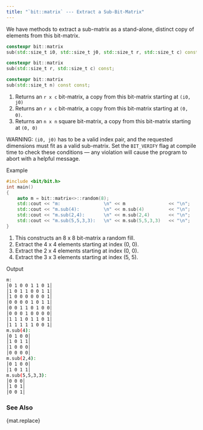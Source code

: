 ```yaml
---
title: "`bit::matrix` --- Extract a Sub-Bit-Matrix"
---
```


We have methods to extract a sub-matrix as a stand-alone, distinct copy of elements from this bit-matrix.

```cpp
constexpr bit::matrix
sub(std::size_t i0, std::size_t j0, std::size_t r, std::size_t c) const;    // <1>

constexpr bit::matrix
sub(std::size_t r, std::size_t c) const;                                    // <2>

constexpr bit::matrix
sub(std::size_t n) const const;                                             // <3>
```
1. Returns an `r x c` bit-matrix, a copy from this bit-matrix starting at `(i0, j0)`
2. Returns an `r x c` bit-matrix, a copy from this bit-matrix starting at `(0, 0)`.
3. Returns an `n x n` square bit-matrix, a copy from this bit-matrix starting at `(0, 0)`

WARNING: `(i0, j0)` has to be a valid index pair, and the requested dimensions must fit as a valid sub-matrix.
Set the `BIT_VERIFY` flag at compile time to check these conditions --- any violation will cause the program to abort with a helpful message.

[Example]{.bt}
```cpp
#include <bit/bit.h>
int main()
{
    auto m = bit::matrix<>::random(8);                                  // <1>
    std::cout << "m:                \n" << m                << "\n";
    std::cout << "m.sub(4):         \n" << m.sub(4)         << "\n";    // <2>
    std::cout << "m.sub(2,4):       \n" << m.sub(2,4)       << "\n";    // <3>
    std::cout << "m.sub(5,5,3,3):   \n" << m.sub(5,5,3,3)   << "\n";    // <4>
}
```
1. This constructs an 8 x 8 bit-matrix a random fill.
2. Extract the 4 x 4 elements starting at index (0, 0).
3. Extract the 2 x 4 elements starting at index (0, 0).
4. Extract the 3 x 3 elements starting at index (5, 5).

[Output]{.bt}
```bash
m:
│0 1 0 0 1 1 0 1│
│1 0 1 1 0 0 1 1│
│1 0 0 0 0 0 0 1│
│0 0 0 0 1 0 1 1│
│0 0 1 1 0 1 0 0│
│0 0 0 1 0 0 0 0│
│1 1 1 0 1 1 0 1│
│1 1 1 1 1 0 0 1│
m.sub(4):
│0 1 0 0│
│1 0 1 1│
│1 0 0 0│
│0 0 0 0│
m.sub(2,4):
│0 1 0 0│
│1 0 1 1│
m.sub(5,5,3,3):
│0 0 0│
│1 0 1│
│0 0 1│
```

### See Also
{mat.replace}
